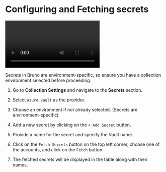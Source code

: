 
# Configuring and Fetching secrets<PremiumBadge />

<video controls className="mt-10">
  <source
    src="/screenrecordings/azure_key_vault/azure_configuring_secrets.mp4"
    type="video/mp4"
  />
  Your browser does not support the video tag.
</video>

<br />

Secrets in Bruno are environment-specific, so ensure you have a collection environment selected before proceeding.


1. Go to **Collection Settings** and navigate to the **Secrets** section.

2. Select `Azure vault` as the provider.

3. Choose an environment if not already selected. (Secrets are environment-specific)

4. Add a new secret by clicking on the `+ Add Secret` button.

5. Provide a name for the secret and specify the Vault name.

6. Click on the `Fetch Secrets` button on the top left corner, choose one of the accounts, and click on the `Fetch` button.

7. The fetched secrets will be displayed in the table along with their names.
